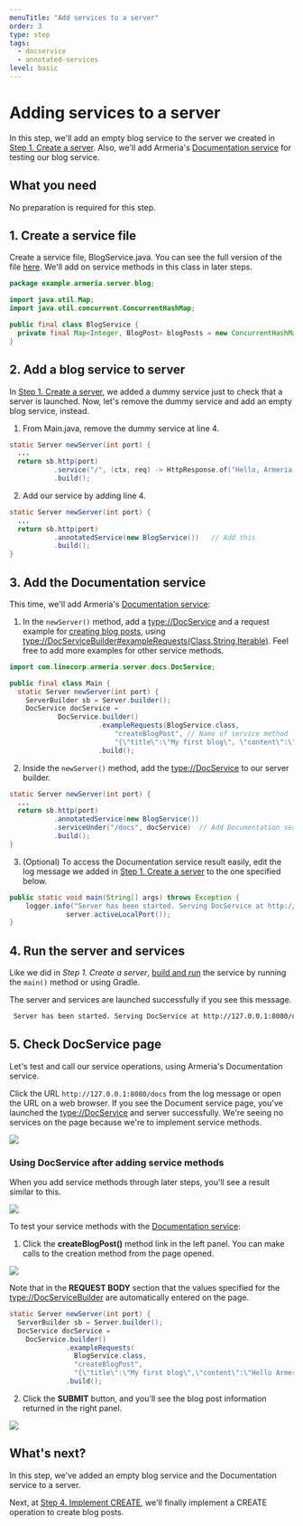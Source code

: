 ```yaml
---
menuTitle: "Add services to a server"
order: 3
type: step
tags:
  - docservice
  - annotated-services
level: basic
---
```


# Adding services to a server

In this step, we'll add an empty blog service to the server we created in [Step 1. Create a server](/tutorials/rest/blog/create-server). Also, we'll add Armeria's [Documentation service](/docs/server-docservice) for testing our blog service.

<TutorialSteps current={3} />

## What you need

No preparation is required for this step.

## 1. Create a service file

Create a service file, BlogService.java. You can see the full version of the file [here](https://github.com/line/armeria-examples/blob/master/tutorials/rest-api-annotated-service/src/main/java/example/armeria/server/blog/BlogService.java). We'll add on service methods in this class in later steps.

```java filename=BlogService.java
package example.armeria.server.blog;

import java.util.Map;
import java.util.concurrent.ConcurrentHashMap;

public final class BlogService {
  private final Map<Integer, BlogPost> blogPosts = new ConcurrentHashMap<>();
}
```

## 2. Add a blog service to server

In [Step 1. Create a server](/tutorials/rest/blog/create-server), we added a dummy service just to check that a server is launched. Now, let's remove the dummy service and add an empty blog service, instead.

1. From Main.java, remove the dummy service at line 4.
  ```java filename=Main.java highlight=4 showlineno=true
  static Server newServer(int port) {
    ...
    return sb.http(port)
             .service("/", (ctx, req) -> HttpResponse.of("Hello, Armeria!")) // Remove this
             .build();
  ```
2. Add our service by adding line 4.
  ```java filename=Main.java highlight=4 showlineno=true
  static Server newServer(int port) {
    ...
    return sb.http(port)
             .annotatedService(new BlogService())   // Add this
             .build();
  }
  ```

## 3. Add the Documentation service

This time, we'll add Armeria's [Documentation service](/docs/server-docservice):

1. In the `newServer()` method, add a <type://DocService> and a request example for [creating blog posts](/tutorials/rest/blog/implement-create),
   using <type://DocServiceBuilder#exampleRequests(Class,String,Iterable)>. Feel free to add more examples for other service methods.

  ```java filename=Main.java highlight=1,6-13
  import com.linecorp.armeria.server.docs.DocService;

  public final class Main {
    static Server newServer(int port) {
      ServerBuilder sb = Server.builder();
      DocService docService =
              DocService.builder()
                        .exampleRequests(BlogService.class,
                            "createBlogPost", // Name of service method
                            "{\"title\":\"My first blog\", \"content\":\"Hello Armeria!\"}")
                        .build();
  ```

2. Inside the `newServer()` method, add the <type://DocService> to our server builder.

  ```java filename=Main.java highlight=5
  static Server newServer(int port) {
    ...
    return sb.http(port)
             .annotatedService(new BlogService())
             .serviceUnder("/docs", docService)  // Add Documentation service
             .build();
  }
  ```

3. (Optional) To access the Documentation service result easily, edit the log message we added in [Step 1. Create a server](/tutorials/rest/blog/create-server) to the one specified below.

  ```java filename=Main.java highlight=2
  public static void main(String[] args) throws Exception {
      logger.info("Server has been started. Serving DocService at http://127.0.0.1:{}/docs",
                server.activeLocalPort());
  }
  ```

## 4. Run the server and services

Like we did in _Step 1. Create a server_, [build and run](/tutorials/rest/blog/create-server#3-run-the-server-and-service) the service by running the `main()` method or using Gradle.

The server and services are launched successfully if you see this message.

```bash
 Server has been started. Serving DocService at http://127.0.0.1:8080/docs
```

## 5. Check DocService page

Let's test and call our service operations, using Armeria's Documentation service.

Click the URL `http://127.0.0.1:8080/docs` from the log message or open the URL on a web browser. If you see the Document service page, you've launched the <type://DocService> and server successfully. We're seeing no services on the 
page because we're to implement service methods.

  ![](../../../../images/tutorial_blogservice_docservice_start.png)

### Using DocService after adding service methods

When you add service methods through later steps, you'll see a result similar to this.

![](../../../../images/tutorial_blogservice_docservice_end.png)

To test your service methods with the [Documentation service](/docs/server-docservice):

1. Click the **createBlogPost()** method link in the left panel. You can make calls to the creation method from the page opened.

  ![](../../../../images/tutorial_blogservice_reqex.png)

  Note that in the **REQUEST BODY** section that the values specified for the <type://DocServiceBuilder> are automatically entered on the page.

  ```java filename=Main.java highlight=5-8
  static Server newServer(int port) {
    ServerBuilder sb = Server.builder();
    DocService docService =
      DocService.builder()
                .exampleRequests(
                  BlogService.class,
                  "createBlogPost",
                  "{\"title\":\"My first blog\",\"content\":\"Hello Armeria!\"}")
                .build();
  ```

2. Click the **SUBMIT** button, and you'll see the blog post information returned in the right panel.

  ![](../../../../images/tutorial_blogservice_return.png)

## What's next?

In this step, we've added an empty blog service and the Documentation service to a server.

Next, at [Step 4. Implement CREATE](/tutorials/rest/blog/implement-create), we'll finally implement a CREATE
operation to create blog posts.

<TutorialSteps current={3} />

